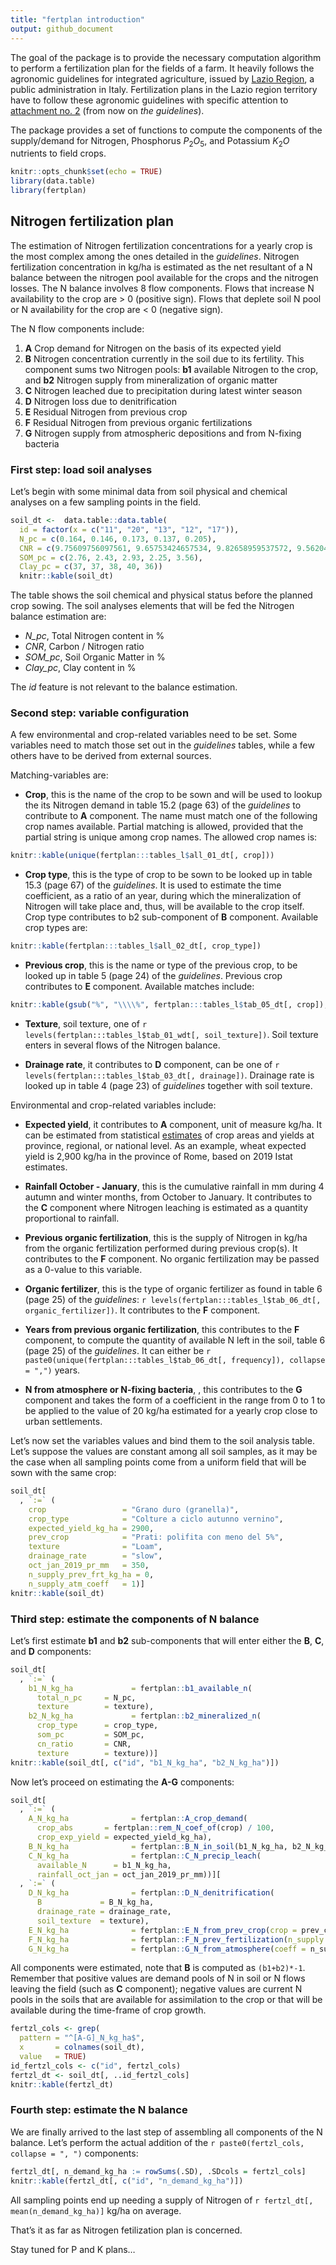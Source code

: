 ```yaml
---
title: "fertplan introduction"
output: github_document
---
```


The goal of the package is to provide the necessary computation algorithm to perform a fertilization plan for the fields of a farm. It heavily follows the agronomic guidelines for integrated agriculture, issued by [Lazio Region](https://www.regione.lazio.it/rl_agricoltura/?vw=contenutidettaglio&id=164 "Web-site of Lazio Region (in italian)"), a public administration in Italy.
Fertilization plans in the Lazio region territory have to follow these agronomic guidelines with specific attention to [attachment no. 2](http://www.regione.lazio.it/binary/rl_main/tbl_documenti/AGC_DD_G01782_24_02_2020_Allegato1.pdf "PDF file of the Attachment 2 of the guidelines") (from now on *the guidelines*).

The package provides a set of functions to compute the components of the supply/demand for Nitrogen, Phosphorus $P_2O_5$, and Potassium $K_2O$ nutrients to field crops.


```r
knitr::opts_chunk$set(echo = TRUE)
library(data.table)
library(fertplan)
```

## Nitrogen fertilization plan

The estimation of Nitrogen fertilization concentrations for a yearly crop is the most complex among the ones detailed in the *guidelines*. 
Nitrogen fertilization concentration in kg/ha is estimated as the net resultant of a N balance between the nitrogen pool available for the crops and the nitrogen losses. The N balance involves 8 flow components. Flows that increase N availability to the crop are > 0 (positive sign). Flows that deplete soil N pool or N availability for the crop are < 0 (negative sign). 

The N flow components include:

  1. **A** Crop demand for Nitrogen on the basis of its expected yield
  2. **B** Nitrogen concentration currently in the soil due to its fertility. This component sums two Nitrogen pools: **b1** available Nitrogen to the crop, and **b2** Nitrogen supply from mineralization of organic matter
  3. **C** Nitrogen leached due to precipitation during latest winter season
  4. **D** Nitrogen loss due to denitrification
  5. **E** Residual Nitrogen from previous crop
  6. **F** Residual Nitrogen from previous organic fertilizations
  7. **G** Nitrogen supply from atmospheric depositions and from N-fixing bacteria



### First step: load soil analyses

Let's begin with some minimal data from soil physical and chemical analyses on a few sampling points in the field.

```r
soil_dt <-  data.table::data.table(
  id = factor(x = c("11", "20", "13", "12", "17")), 
  N_pc = c(0.164, 0.146, 0.173, 0.137, 0.205), 
  CNR = c(9.75609756097561, 9.65753424657534, 9.82658959537572, 9.56204379562044, 10.0487804878049), 
  SOM_pc = c(2.76, 2.43, 2.93, 2.25, 3.56), 
  Clay_pc = c(37, 37, 38, 40, 36))
  knitr::kable(soil_dt)
```

The table shows the soil chemical and physical status before the planned crop sowing. The soil analyses elements that will be fed the Nitrogen balance estimation are:

  * *N_pc*, Total Nitrogen content in %
  * *CNR*, Carbon / Nitrogen ratio
  * *SOM_pc*, Soil Organic Matter in %
  * *Clay_pc*, Clay content in %

The *id* feature is not relevant to the balance estimation.


### Second step: variable configuration

A few environmental and crop-related variables need to be set. 
Some variables need to match those set out in the *guidelines* tables, while a few others have to be derived from external sources. 

Matching-variables are:

  * **Crop**, this is the name of the crop to be sown and will be used to lookup the its Nitrogen demand in table 15.2 (page 63) of the *guidelines* to contribute to **A** component. The name must match one of the following crop names available. Partial matching is allowed, provided that the partial string is unique among crop names. The allowed crop names is:
  ```r
  knitr::kable(unique(fertplan:::tables_l$all_01_dt[, crop]))
  ```
  
  * **Crop type**, this is the type of crop to be sown to be looked up in table 15.3 (page 67) of the *guidelines*. It is used to estimate the time coefficient, as a ratio of an year, during which the mineralization of Nitrogen will take place and, thus, will be available to the crop itself. Crop type contributes to b2 sub-component of **B** component. Available crop types are:
  ```r
  knitr::kable(fertplan:::tables_l$all_02_dt[, crop_type])
  ```

 * **Previous crop**, this is the name or type of the previous crop, to be looked up in table 5 (page 24) of the *guidelines*. Previous crop contributes to **E** component. Available matches include:
  ```r
  knitr::kable(gsub("%", "\\\\%", fertplan:::tables_l$tab_05_dt[, crop]), escape = FALSE)
  ```
 
 * **Texture**, soil texture, one of `r levels(fertplan:::tables_l$tab_01_wdt[, soil_texture])`. Soil texture enters in several flows of the Nitrogen balance.

  * **Drainage rate**, it contributes to **D** component, can be one of `r levels(fertplan:::tables_l$tab_03_dt[, drainage])`. Drainage rate is looked up in table 4 (page 23) of *guidelines* together with soil texture.


Environmental and crop-related variables include:

  * **Expected yield**, it contributes to **A** component, unit of measure kg/ha. It can be estimated from statistical [estimates](http://dati.istat.it "ISTAT web site") of crop areas and yields at province, regional, or national level. As an example, wheat expected yield is 2,900 kg/ha in the province of Rome, based on 2019 Istat estimates.
  
  * **Rainfall October - January**, this is the cumulative rainfall in mm during 4 autumn and winter months, from October to January. It contributes to the **C** component where Nitrogen leaching is estimated as a quantity proportional to rainfall.
  
  * **Previous organic fertilization**, this is the supply of Nitrogen in kg/ha from the organic fertilization performed during previous crop(s). It contributes to the **F** component. No organic fertilization may be passed as a 0-value to this variable.
  
  * **Organic fertilizer**, this is the type of organic fertilizer as found in table 6 (page 25) of the *guidelines*: `r levels(fertplan:::tables_l$tab_06_dt[, organic_fertilizer])`. It contributes to the **F** component.
  
  * **Years from previous organic fertilization**, this contributes to the **F** component, to compute the quantity of available N left in the soil, table 6 (page 25) of the *guidelines*. It can either be `r paste0(unique(fertplan:::tables_l$tab_06_dt[, frequency]), collapse = ",")` years.
  
  * **N from atmosphere or N-fixing bacteria**, , this contributes to the **G** component and takes the form of a coefficient in the range from 0 to 1 to be applied to the value of 20 kg/ha estimated for a yearly crop close to urban settlements.


Let's now set the variables values and bind them to the soil analysis table. Let's suppose the values are constant among all soil samples, as it may be the case when all sampling points come from a uniform field that will be sown with the same crop:

```r
soil_dt[
  , `:=` (
    crop                 = "Grano duro (granella)",
    crop_type            = "Colture a ciclo autunno vernino",
    expected_yield_kg_ha = 2900,
    prev_crop            = "Prati: polifita con meno del 5%", 
    texture              = "Loam", 
    drainage_rate        = "slow",
    oct_jan_2019_pr_mm   = 350,
    n_supply_prev_frt_kg_ha = 0,
    n_supply_atm_coeff   = 1)]
knitr::kable(soil_dt)
```



### Third step: estimate the components of N balance

Let's first estimate **b1** and **b2** sub-components that will enter either the **B**, **C**, and **D** components:

```r
soil_dt[
  , `:=` (
    b1_N_kg_ha             = fertplan::b1_available_n(
      total_n_pc     = N_pc, 
      texture        = texture), 
    b2_N_kg_ha             = fertplan::b2_mineralized_n(
      crop_type      = crop_type,
      som_pc         = SOM_pc, 
      cn_ratio       = CNR, 
      texture        = texture))]
knitr::kable(soil_dt[, c("id", "b1_N_kg_ha", "b2_N_kg_ha")])
```


Now let's proceed on estimating the **A-G** components:
```r
soil_dt[
  , `:=` (
    A_N_kg_ha              = fertplan::A_crop_demand(
      crop_abs       = fertplan::rem_N_coef_of(crop) / 100,
      crop_exp_yield = expected_yield_kg_ha),
    B_N_kg_ha              = fertplan::B_N_in_soil(b1_N_kg_ha, b2_N_kg_ha),
    C_N_kg_ha              = fertplan::C_N_precip_leach(
      available_N      = b1_N_kg_ha, 
      rainfall_oct_jan = oct_jan_2019_pr_mm))][
  , `:=` (
    D_N_kg_ha              = fertplan::D_N_denitrification(
      B             = B_N_kg_ha,
      drainage_rate = drainage_rate,
      soil_texture  = texture),
    E_N_kg_ha              = fertplan::E_N_from_prev_crop(crop = prev_crop),
    F_N_kg_ha              = fertplan::F_N_prev_fertilization(n_supply = n_supply_prev_frt_kg_ha),
    G_N_kg_ha              = fertplan::G_N_from_atmosphere(coeff = n_supply_atm_coeff))]
```

All components were estimated, note that **B** is computed as `(b1+b2)*-1`. Remember that positive values are demand pools of N in soil or N flows leaving the field (such as **C** component); negative values are current N pools in the soils that are available for assimilation to the crop or that will be available during the time-frame of crop growth. 

```r
fertzl_cols <- grep(
  pattern = "^[A-G]_N_kg_ha$", 
  x       = colnames(soil_dt), 
  value   = TRUE)
id_fertzl_cols <- c("id", fertzl_cols)
fertzl_dt <- soil_dt[, ..id_fertzl_cols]
knitr::kable(fertzl_dt)
```


### Fourth step: estimate the N balance

We are finally arrived to the last step of assembling all components of the N balance. Let's  perform the actual addition of the `r paste0(fertzl_cols, collapse = ", ")` components:

```r
fertzl_dt[, n_demand_kg_ha := rowSums(.SD), .SDcols = fertzl_cols]
knitr::kable(fertzl_dt[, c("id", "n_demand_kg_ha")])
```

All sampling points end up needing a supply of Nitrogen of `r fertzl_dt[, mean(n_demand_kg_ha)]` kg/ha on average.

That's it as far as Nitrogen fetilization plan is concerned.

Stay tuned for P and K plans...
